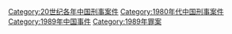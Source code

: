 [[Category:20世纪各年中国刑事案件|Category:20世纪各年中国刑事案件]]
[[Category:1980年代中国刑事案件|Category:1980年代中国刑事案件]]
[[Category:1989年中国事件|Category:1989年中国事件]]
[[Category:1989年罪案|Category:1989年罪案]]